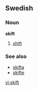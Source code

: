 ==Swedish==
===Noun===
{{sv-noun-irreg-n}}
'''skift''' {{n}}
#[[shift]]

===See also===
*[[skifta]]
*[[skifte]]

[[vi:skift]]